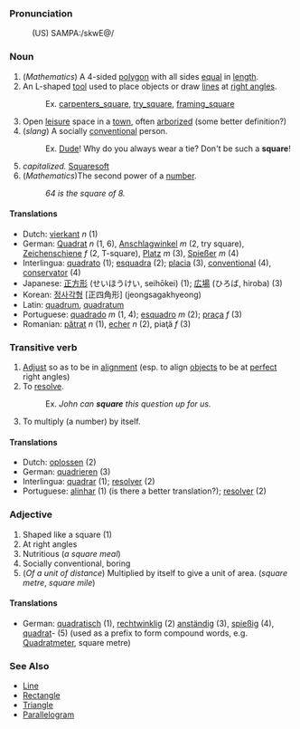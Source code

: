 ===Pronunciation===
:(US) SAMPA:/skwE@/

===Noun===
# (''Mathematics'') A 4-sided [[polygon]] with all sides [[equal]] in [[length]].
# An L-shaped [[tool]] used to place objects or draw [[line]]s at [[right angle]]s.
#:Ex. [[carpenters_square]], [[try_square]], [[framing_square]]
# Open [[leisure]] space in a [[town]], often [[arborize]]d (some better definition?)
# (''slang'') A socially [[conventional]] person.
#:Ex. [[Dude]]!  Why do you always wear a tie? Don't be such a '''square'''!
# ''capitalized.'' [[Squaresoft]]
#  (''Mathematics'')The second power of a [[number]].
#: ''64 is the square of 8.''

====Translations====
*Dutch: [[vierkant]] ''n'' (1)
*German: [[Quadrat]] ''n'' (1, 6), [[Anschlagwinkel]] ''m'' (2, try square), [[Zeichenschiene]] ''f'' (2, T-square), [[Platz]] ''m'' (3), [[Spießer]] ''m'' (4)
*Interlingua: [[quadrato]] (1); [[esquadra]] (2); [[placia]] (3), [[conventional]] (4), [[conservator]] (4)
*Japanese: [[正方形]] (せいほうけい, seihōkei) (1); [[広場]] (ひろば, hiroba) (3)
*Korean: [[정사각형]] [正四角形] (jeongsagakhyeong)
*Latin: [[quadrum]], [[quadratum]]
*Portuguese: [[quadrado]] ''m'' (1, 4); [[esquadro]] ''m'' (2); [[praça]] ''f'' (3)
*Romanian: [[pătrat]] ''n'' (1), [[echer]] ''n'' (2), piaţă ''f'' (3)

===Transitive verb===
# [[Adjust]] so as to be in [[alignment]] (esp. to align [[object]]s to be at [[perfect]] right angles)
# To [[resolve]].
#:Ex. <i>John can <b>square</b> this question up for us.</i>
# To multiply (a number) by itself.

====Translations====
*Dutch: [[oplossen]] (2)
*German: [[quadrieren]] (3)
*Interlingua: [[quadrar]] (1); [[resolver]] (2)
*Portuguese: [[alinhar]] (1) (is there a better translation?); [[resolver]] (2)

===Adjective===

# Shaped like a square (1)
# At right angles
# Nutritious (''a square meal'')
# Socially conventional, boring
# (''Of a unit of distance'') Multiplied by itself to give a unit of area. (''square metre'', ''square mile'')

====Translations====

*German: [[quadratisch]] (1), [[rechtwinklig]] (2) [[anständig]] (3), [[spießig]] (4), [[quadrat]]- (5) (used as a prefix to form compound words, e.g. [[Quadratmeter]], square metre)

===See Also===
*[[Line]]
*[[Rectangle]]
*[[Triangle]]
*[[Parallelogram]]